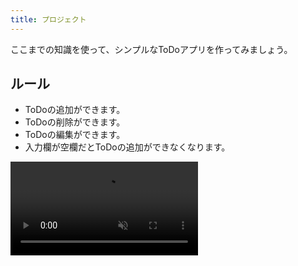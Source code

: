 ```yaml
---
title: プロジェクト
---
```



ここまでの知識を使って、シンプルなToDoアプリを作ってみましょう。

## ルール

- ToDoの追加ができます。
- ToDoの削除ができます。
- ToDoの編集ができます。
- 入力欄が空欄だとToDoの追加ができなくなります。

<video src={todoVideo} controls muted />

## 手順

いきなり作るのが難しい場合はタスクを分解してみましょう。今回はルールにある4つの課題をひとつずつ解決していきます。

1. ToDoを追加できるようにする。
2. ToDoを削除できるようにする。
3. ToDoを編集できるようにする。
4. 空のToDoを追加できないようにする。

の4つの仕事があるので、まず1からやっていきましょう。

### ステップ1: ToDoを追加する

ひとまずToDoの一覧、ToDoの入力欄、ToDoの追加ボタンが必要です。`ul`要素と`input`要素と`button`要素を使ってみましょう。

```html title="index.html"
<!doctype html>
<html lang="ja">
  <head>
    <meta charset="utf-8" />
    <title>Title</title>
  </head>
  <body>
    <ul id="todo-list"></ul>
    <input id="todo-input" />
    <button id="add-button">追加</button>
    <script src="./script.js"></script>
  </body>
</html>
```

次にJavaScriptファイルを作成して追加ボタンを押したときの処理を記述しましょう。

```javascript title="script.js"
const todoList = document.getElementById("todo-list");
const todoInput = document.getElementById("todo-input");
const addButton = document.getElementById("add-button");

addButton.onclick = () => {
  // 追加ボタンを押すとToDoを1つ追加する
};
```

このとき、箇条書きの項目として新たに`li`要素を追加する必要があります。DOMの章で扱ったように、`document.createElement`関数を使うと新しい要素を作成できます。また、`Node#appendChild`メソッドを用いることで既存の要素内に子要素を追加することができます。

```javascript
const li = document.createElement("li");
todoList.appendChild(li);
```

また、`HTMLInputElement#value`プロパティから、DOMに対応するinput要素の入力欄への入力内容を取得できます。

```js
const todoText = document.createElement("span");
todoText.textContent = todoInput.value; // input要素に入力された文字列を取得する
todoInput.value = ""; // input要素の入力欄を空にする
```

<Answer title="ステップ 1">

```html title="index.html"
<!doctype html>
<html lang="ja">
  <head>
    <meta charset="utf-8" />
    <title>Title</title>
  </head>
  <body>
    <ul id="todo-list"></ul>
    <input id="todo-input" />
    <button id="add-button">追加</button>
    <script src="./script.js"></script>
  </body>
</html>
```

```javascript title="script.js"
const todoList = document.getElementById("todo-list");
const todoInput = document.getElementById("todo-input");
const addButton = document.getElementById("add-button");

addButton.onclick = () => {
  const todoItem = document.createElement("li");
  const todoText = document.createElement("span");
  todoText.textContent = todoInput.value;
  todoInput.value = "";
  todoItem.appendChild(todoText);
  todoList.appendChild(todoItem);
};
```

<ViewSource url={import.meta.url} path="_samples/step1" />

</Answer>

### ステップ2: ToDoを削除する

次に削除ボタンを追加します。`document.createElement`関数で`button`要素を生成し削除ボタンにしてから`Node#appendChild`メソッドで要素内に追加しましょう。

削除ボタンを押すと`li`要素が1つ消える機能を実装するためには、ある要素から子要素を取り除く [`Node#removeChild`メソッド](https://developer.mozilla.org/ja/docs/Web/API/Node/removeChild)を使います。

```javascript
// todoListからtodoItemを取り除く
todoList.removeChild(todoItem);
```

<Answer title="ステップ2">

```html title="index.html"
<!doctype html>
<html lang="ja">
  <head>
    <meta charset="utf-8" />
    <title>Title</title>
  </head>
  <body>
    <ul id="todo-list"></ul>
    <input id="todo-input" />
    <button id="add-button">追加</button>
    <script src="./script.js"></script>
  </body>
</html>
```

```javascript title="script.js"
const todoList = document.getElementById("todo-list");
const todoInput = document.getElementById("todo-input");
const addButton = document.getElementById("add-button");

addButton.onclick = () => {
  const todoItem = document.createElement("li");
  const todoText = document.createElement("span");
  const deleteButton = document.createElement("button");
  todoText.textContent = todoInput.value;
  todoInput.value = "";
  deleteButton.textContent = "削除";
  deleteButton.onclick = () => {
    todoList.removeChild(todoItem);
  };
  todoItem.appendChild(todoText);
  todoItem.appendChild(deleteButton);
  todoList.appendChild(todoItem);
};
```

<ViewSource url={import.meta.url} path="_samples/step2" />

</Answer>

### ステップ3 (発展) : ToDoを編集する

編集ボタンをつけてみましょう。

編集ボタンが押されたときに、ユーザーにテキストを入力するように促すダイアログを表示します。[`prompt`関数](https://developer.mozilla.org/ja/docs/Web/API/Window/prompt)を使い、ユーザーに入力を求めることができます。

```javascript
todoText.textContent = prompt("新しい内容を入力してください。"); // ユーザーに入力を求める
```

<Answer title="ステップ3">

```html title="index.html"
<!doctype html>
<html lang="ja">
  <head>
    <meta charset="utf-8" />
    <title>Title</title>
  </head>
  <body>
    <ul id="todo-list"></ul>
    <input id="todo-input" />
    <button id="add-button">追加</button>
    <script src="./script.js"></script>
  </body>
</html>
```

```javascript title="script.js"
const todoList = document.getElementById("todo-list");
const todoInput = document.getElementById("todo-input");
const addButton = document.getElementById("add-button");

addButton.onclick = () => {
  const todoItem = document.createElement("li");
  const todoText = document.createElement("span");
  const editButton = document.createElement("button");
  const deleteButton = document.createElement("button");
  todoText.textContent = todoInput.value;
  todoInput.value = "";
  editButton.textContent = "編集";
  editButton.onclick = () => {
    todoText.textContent = prompt("新しい内容を入力してください。");
  };
  deleteButton.textContent = "削除";
  deleteButton.onclick = () => {
    todoList.removeChild(todoItem);
  };
  todoItem.appendChild(todoText);
  todoItem.appendChild(editButton);
  todoItem.appendChild(deleteButton);
  todoList.appendChild(todoItem);
};
```

<ViewSource url={import.meta.url} path="_samples/step3" />

</Answer>

### ステップ4 (発展) : 空のToDoを入れさせない

[`HTMLButtonElement#disabled`プロパティ](https://developer.mozilla.org/ja/docs/Web/API/HTMLButtonElement/disabled)が`true`の時、ボタンはクリックを受け付けなくなります。入力欄が空の時にこのプロパティを`true`に、それ以外の時は`false`にすることによって空のタスクの追加を防ぐことができます。この時、入力欄に何かキー入力があるたびに入力欄が空かどうかを判定する必要があります。[`HTMLElement#oninput`プロパティ](https://html.spec.whatwg.org/multipage/webappapis.html#handler-oninput)にイベントハンドラを登録すると、ユーザーによって要素に入力されたときに実行される関数を定めることができます。

```javascript
todoInput.oninput = () => {
  // 入力欄が空の時はボタンを押せないようにする
  addButton.disabled = todoInput.value === "";
};
```

<Answer title="ステップ4">

```html title="index.html"
<!doctype html>
<html lang="ja">
  <head>
    <meta charset="utf-8" />
    <title>Title</title>
  </head>
  <body>
    <ul id="todo-list"></ul>
    <input id="todo-input" />
    <button id="add-button" disabled>追加</button>
    <script src="./script.js"></script>
  </body>
</html>
```

```javascript title="script.js"
const todoList = document.getElementById("todo-list");
const todoInput = document.getElementById("todo-input");
const addButton = document.getElementById("add-button");

todoInput.oninput = () => {
  addButton.disabled = todoInput.value === "";
};

addButton.onclick = () => {
  const todoItem = document.createElement("li");
  const todoText = document.createElement("span");
  const editButton = document.createElement("button");
  const deleteButton = document.createElement("button");
  todoText.textContent = todoInput.value;
  todoInput.value = "";
  addButton.disabled = true; // valueへの代入はoninputイベントを発火しない
  editButton.textContent = "編集";
  editButton.onclick = () => {
    const input = prompt("新しい内容を入力してください"。);
    // prompt関数は入力された文字列が空の場合は空文字列 ("")、キャンセルされた場合はnullを返す
    if (input !== "" && input !== null) todoText.textContent = input;
  };
  deleteButton.textContent = "削除";
  deleteButton.onclick = () => {
    todoList.removeChild(todoItem);
  };
  todoItem.appendChild(todoText);
  todoItem.appendChild(editButton);
  todoItem.appendChild(deleteButton);
  todoList.appendChild(todoItem);
};
```

<ViewSource url={import.meta.url} path="_samples/todo" />

</Answer>
